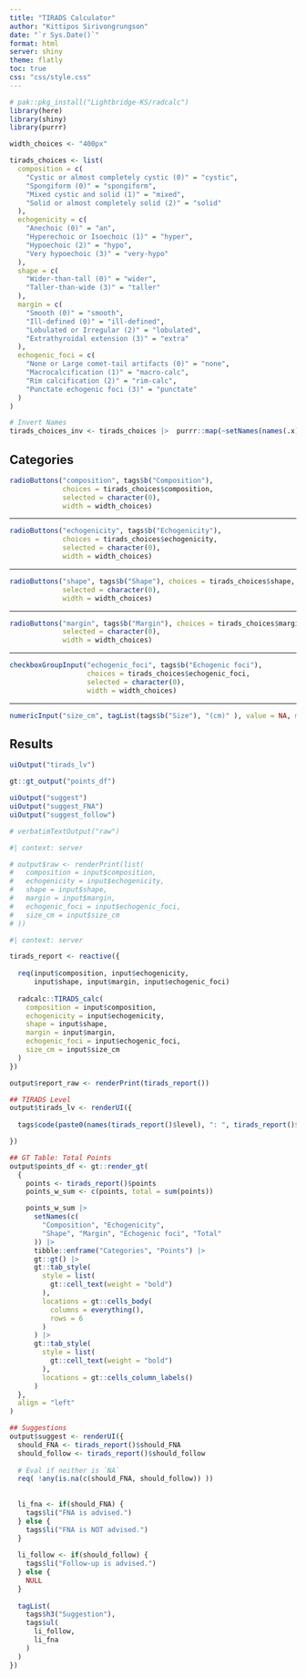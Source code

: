 ```yaml
---
title: "TIRADS Calculator"
author: "Kittipos Sirivongrungson"
date: "`r Sys.Date()`"
format: html
server: shiny
theme: flatly
toc: true
css: "css/style.css"
---
```


```r
# pak::pkg_install("Lightbridge-KS/radcalc")
library(here)
library(shiny)
library(purrr)

width_choices <- "400px"
```


```r
tirads_choices <- list(
  composition = c(
    "Cystic or almost completely cystic (0)" = "cystic",
    "Spongiform (0)" = "spongiform",
    "Mixed cystic and solid (1)" = "mixed",
    "Solid or almost completely solid (2)" = "solid"
  ),
  echogenicity = c(
    "Anechoic (0)" = "an",
    "Hyperechoic or Isoechoic (1)" = "hyper",
    "Hypoechoic (2)" = "hypo",
    "Very hypoechoic (3)" = "very-hypo"
  ),
  shape = c(
    "Wider-than-tall (0)" = "wider",
    "Taller-than-wide (3)" = "taller"
  ),
  margin = c(
    "Smooth (0)" = "smooth",
    "Ill-defined (0)" = "ill-defined",
    "Lobulated or Irregular (2)" = "lobulated",
    "Extrathyroidal extension (3)" = "extra"
  ),
  echogenic_foci = c(
    "None or Large comet-tail artifacts (0)" = "none",
    "Macrocalcification (1)" = "macro-calc",
    "Rim calcification (2)" = "rim-calc",
    "Punctate echogenic foci (3)" = "punctate"
  )
)
```

```r
# Invert Names
tirads_choices_inv <- tirads_choices |>  purrr::map(~setNames(names(.x), .x))
```


## Categories

```r
radioButtons("composition", tags$b("Composition"), 
             choices = tirads_choices$composition,
             selected = character(0), 
             width = width_choices)
```

---

```r
radioButtons("echogenicity", tags$b("Echogenicity"), 
             choices = tirads_choices$echogenicity,
             selected = character(0),
             width = width_choices)
```

---

```r
radioButtons("shape", tags$b("Shape"), choices = tirads_choices$shape, 
             selected = character(0),
             width = width_choices)
```

---

```r
radioButtons("margin", tags$b("Margin"), choices = tirads_choices$margin,
             selected = character(0),
             width = width_choices)
```

---

```r
checkboxGroupInput("echogenic_foci", tags$b("Echogenic foci"), 
                   choices = tirads_choices$echogenic_foci, 
                   selected = character(0),
                   width = width_choices)
```

---

```r
numericInput("size_cm", tagList(tags$b("Size"), "(cm)" ), value = NA, min = 0)
```


## Results

::: {.results-main}
```r
uiOutput("tirads_lv")
```
:::


```r
gt::gt_output("points_df")
```


```r
uiOutput("suggest")
uiOutput("suggest_FNA")
uiOutput("suggest_follow")
```


```r
# verbatimTextOutput("raw")
```

```r
#| context: server

# output$raw <- renderPrint(list(
#   composition = input$composition,
#   echogenicity = input$echogenicity,
#   shape = input$shape,
#   margin = input$margin,
#   echogenic_foci = input$echogenic_foci,
#   size_cm = input$size_cm
# ))
```



```r
#| context: server

tirads_report <- reactive({
  
  req(input$composition, input$echogenicity, 
      input$shape, input$margin, input$echogenic_foci)
  
  radcalc::TIRADS_calc(
    composition = input$composition,
    echogenicity = input$echogenicity,
    shape = input$shape,
    margin = input$margin,
    echogenic_foci = input$echogenic_foci,
    size_cm = input$size_cm
  )
})

output$report_raw <- renderPrint(tirads_report())

## TIRADS Level
output$tirads_lv <- renderUI({
  
  tags$code(paste0(names(tirads_report()$level), ": ", tirads_report()$level))

})

## GT Table: Total Points
output$points_df <- gt::render_gt(
  {
    points <- tirads_report()$points
    points_w_sum <- c(points, total = sum(points))

    points_w_sum |>
      setNames(c(
        "Composition", "Echogenicity",
        "Shape", "Margin", "Echogenic foci", "Total"
      )) |>
      tibble::enframe("Categories", "Points") |>
      gt::gt() |>
      gt::tab_style(
        style = list(
          gt::cell_text(weight = "bold")
        ),
        locations = gt::cells_body(
          columns = everything(),
          rows = 6
        )
      ) |>
      gt::tab_style(
        style = list(
          gt::cell_text(weight = "bold")
        ),
        locations = gt::cells_column_labels()
      )
  },
  align = "left"
)

## Suggestions
output$suggest <- renderUI({
  should_FNA <- tirads_report()$should_FNA
  should_follow <- tirads_report()$should_follow
  
  # Eval if neither is `NA`
  req( !any(is.na(c(should_FNA, should_follow)) ))
  
  
  li_fna <- if(should_FNA) {  
    tags$li("FNA is advised.") 
  } else { 
    tags$li("FNA is NOT advised.") 
  }
  
  li_follow <- if(should_follow) { 
    tags$li("Follow-up is advised.") 
  } else { 
    NULL 
  }
  
  tagList(
    tags$h3("Suggestion"),
    tags$ul(
      li_follow,
      li_fna
    )
  )
})
```





